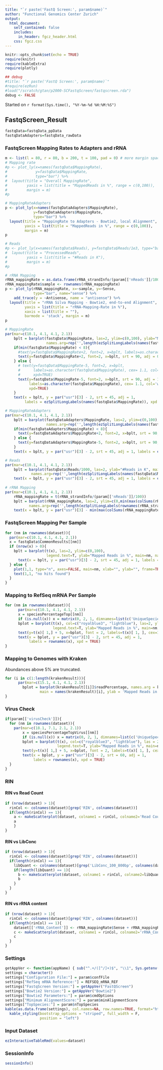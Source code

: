 ```yaml
---
title: "`r paste('FastQ Screen:', param$name)`"
author: "Functional Genomics Center Zurich"
output: 
  html_document:
    self_contained: false
    includes:
      in_header: fgcz_header.html
    css: fgcz.css
---
```


```r
knitr::opts_chunk$set(echo = TRUE)
require(knitr)
require(kableExtra)
require(plotly)

## debug
#title: "`r paste('FastQ Screen:', param$name)`"
#require(ezRun)
#load("/scratch/gtan/p2000-SCFastqScreen/fastqscreen.rda")
debug <- FALSE
```
Started on `r format(Sys.time(), "%Y-%m-%d %H:%M:%S")`

## FastqScreen_Result {.tabset}

```r
fastqData=fastqData_ppData
fastqDataAdapters=fastqData_rawData
```


### FastqScreen Mapping Rates to Adapters and rRNA
```r
m <- list(l = 80, r = 80, b = 200, t = 100, pad = 0) # more margin space
# Mapping rate
#p <- plot_ly(x=names(fastqData$MappingRate),
#             y=fastqData$MappingRate,
#             type="bar") %>%
#  layout(title = "Overall MappingRate",
#         yaxis = list(title = "MappedReads in %", range = c(0,100)),
#         margin = m)
#p

# MappingRateAdapters
p <- plot_ly(x=names(fastqDataAdapters$MappingRate),
             y=fastqDataAdapters$MappingRate,
             type="bar") %>%
  layout(title = "MappingRate to Adapters - Bowtie2, local Alignment",
         yaxis = list(title = "MappedReads in %", range = c(0,100)),
         margin = m)
p

# Reads
#p <- plot_ly(x=names(fastqData$Reads), y=fastqData$Reads/1e3, type="bar") %>%
#  layout(title = "ProcessedReads",
#         yaxis = list(title = "#Reads in K"),
#         margin = m)
#p

# rRNA Mapping
rRNA_mappingRate = as.data.frame(rRNA_strandInfo/(param[['nReads']]/100))
rRNA_mappingRate$sample <- rownames(rRNA_mappingRate)
p <- plot_ly(rRNA_mappingRate, x=~sample, y=~Sense, 
             type="bar", name="sense") %>%
    add_trace(y = ~Antisense, name = "antisense") %>%
  layout(title = "rRNA Silva Mapping - Bowtie2, end-to-end Alignment",
         yaxis = list(title = "rRNA-Mapping-Rate in %"),
         xaxis = list(title = ""),
         barmode = 'stack', margin = m)
p
```

```r
# MappingRate
par(mar=c(10.1, 4.1, 4.1, 2.1))
    bplt = barplot(fastqData$MappingRate, las=2, ylim=c(0,100), ylab="MappedReads in %", main="Overall MappingRate", col="royalblue3",
                   names.arg=rep('',length(ezSplitLongLabels(names(fastqData$MappingRate)))))
    if(min(fastqData$MappingRate) < 8){
      #text(y=fastqData$MappingRate+2, font=2, x=bplt, labels=as.character(fastqData$MappingRate), cex= 1, xpd=TRUE)
      text(y=fastqData$MappingRate+2, font=2, x=bplt, srt = 90, adj = 0, labels=as.character(fastqData$MappingRate), cex= 1, xpd=TRUE)
    } else {
      # text(y=fastqData$MappingRate-5, font=2, x=bplt, 
      #      labels=as.character(fastqData$MappingRate), cex= 1.1, col='white', 
      #      xpd=TRUE)
      text(y=fastqData$MappingRate-5, font=2, x=bplt, srt = 90, adj = 1,
           labels=as.character(fastqData$MappingRate), cex= 1.1, col='white', 
           xpd=TRUE)
    }
    text(x = bplt, y = par("usr")[3] - 2, srt = 45, adj = 1, 
         labels = ezSplitLongLabels(names(fastqData$MappingRate)), xpd = TRUE)

# MappingRateAdapters
par(mar=c(10.1, 4.1, 4.1, 2.1))
    bplt = barplot(fastqDataAdapters$MappingRate, las=2, ylim=c(0,100), ylab="MappedReads in %", main="MappingRate to Adapters without trimming", col="royalblue3",
                   names.arg=rep('',length(ezSplitLongLabels(names(fastqDataAdapters$MappingRate)))))
    if(min(fastqDataAdapters$MappingRate) < 8){
      text(y=fastqDataAdapters$MappingRate+2, font=2, x=bplt, srt = 90, adj = 0, labels=as.character(fastqDataAdapters$MappingRate), cex= 1, xpd=TRUE)
    } else {
      text(y=fastqDataAdapters$MappingRate-5, font=2, x=bplt, srt = 90, adj = 1, labels=as.character(fastqDataAdapters$MappingRate), cex= 1.1, col='white', xpd=TRUE)
    }
    text(x = bplt, y = par("usr")[3] - 2, srt = 45, adj = 1, labels = ezSplitLongLabels(names(fastqDataAdapters$MappingRate)), xpd = TRUE)

# Reads
par(mar=c(10.1, 4.1, 4.1, 2.1))
    bplt = barplot(fastqData$Reads/1000, las=2, ylab="#Reads in K", main="ProcessedReads", col="lightblue",
            names.arg=rep('',length(ezSplitLongLabels(names(fastqData$MappingRate)))))
    text(x = bplt, y = par("usr")[3] - 2, srt = 45, adj = 1, labels = ezSplitLongLabels(names(fastqData$MappingRate)), xpd = TRUE)
    
# rRNA Mapping
par(mar=c(10.1, 4.1, 4.1, 2.1))
    rRNA_mappingRate = t(rRNA_strandInfo/(param[['nReads']]/100))
    bplt = barplot(rRNA_mappingRate, las=2, ylim=c(0,min(max(colSums(rRNA_mappingRate))+20,100)), ylab="rRNA-Mapping-Rate in %", main="rRNA Silva Mapping", col=c("lightblue","darkblue"),
           names.arg=rep('',length(ezSplitLongLabels(rownames(rRNA_strandInfo)))), legend.text = T)
    text(x = bplt, y = par("usr")[3] - min(max(colSums(rRNA_mappingRate))+20,100) * 0.02, srt = 45, adj = 1, labels = ezSplitLongLabels(rownames(rRNA_strandInfo)), xpd = TRUE)
```

### FastqScreen Mapping Per Sample

```r
for (nm in rownames(dataset)){
  par(mar=c(10.1, 4.1, 4.1, 2.1))
  x = fastqData$CommonResults[[nm]]
  if (nrow(x) > 0){
    bplt = barplot(t(x), las=2, ylim=c(0,100), 
                   legend.text=T, ylab="Mapped Reads in %", main=nm, names.arg=rep('', nrow(x)))
      text(x = bplt, y = par("usr")[3] - 2, srt = 45, adj = 1, labels = rownames(x), xpd = TRUE)
  } else {
    plot(1,1, type="n", axes=FALSE, main=nm, xlab="", ylab="", frame=TRUE)
    text(1,1, "no hits found")
  }
}
```

### Mapping to RefSeq mRNA Per Sample

```r
for (nm in rownames(dataset)){
      par(mar=c(10.1, 4.1, 4.1, 2.1))
      x = speciesPercentageTop[[nm]]
      if (is.null(x)) x = matrix(0, 2, 1, dimnames=list(c('UniqueSpeciesHits','MultipleSpeciesHits'),'Misc'))
      bplot = barplot(t(x), col=c("royalblue3", "lightblue"), las=2, ylim=c(0,100),
                      legend.text=T, ylab="Mapped Reads in %", main=nm, names.arg=rep('',nrow(x)) )
      text(y=t(x)[ 1,] + 5, x=bplot, font = 2, labels=t(x)[ 1, ], cex=1.1, col='black')
      text(x = bplot, y = par("usr")[3] - 2, srt = 45, adj = 1, 
           labels = rownames(x), xpd = TRUE)
}
```

### Mapping to Genomes with Kraken

Abundances above 5% are truncated.

```r
for (i in c(1:length(krakenResult))){
      par(mar=c(15.1, 4.1, 4.1, 2.1))
        bplot = barplot(krakenResult[[i]]$readPercentage, names.arg = krakenResult[[i]]$name, col = 'royalblue3', 
                main = names(krakenResult)[i], ylab = 'Mapped Reads in %', las = 2, ylim=c(0, 5))
}
```

### Virus Check

```r
if(param[['virusCheck']]){
  for (nm in rownames(dataset)){ 
    par(mar=c(18.1, 7.1, 2.1, 2.1))
        x = speciesPercentageTopVirus[[nm]]
        if (is.null(x)) x = matrix(0, 2, 1, dimnames=list(c('UniqueSpeciesHits','MultipleSpeciesHits'),'Misc'))
        bplot = barplot(t(x), col=c("royalblue3", "lightblue"), las = 2, ylim = c(0,100),
                        legend.text=T, ylab="Mapped Reads in %", main=nm, names.arg=rep('',nrow(x)) )
        text(y=t(x)[ 1,] + 5, x=bplot, font = 2, labels=t(x)[ 1, ], cex = 1.1, col = 'black')
        text(x = bplot, y = par("usr")[3] - 2, srt = 60, adj = 1, 
             labels = rownames(x), xpd = TRUE)
  }
}
```


### RIN

#### RIN vs Read Count
```r
if (nrow(dataset) > 1){
  rinCol <- colnames(dataset)[grep('RIN', colnames(dataset))]
  if(length(rinCol) == 1){
    a <- makeScatterplot(dataset, colname1 = rinCol, colname2='Read Count')
    a
    }
}
```

#### RIN vs LibConc
```r
if (nrow(dataset) > 1){
  rinCol <- colnames(dataset)[grep('RIN', colnames(dataset))]
  if(length(rinCol) == 1){
    libQuant <- colnames(dataset)[grep('LibConc_100_800bp', colnames(dataset))]  
    if(length(libQuant) == 1){
      b <- makeScatterplot(dataset, colname1 = rinCol, colname2=libQuant)
      b
    }
  }
}
```

#### RIN vs rRNA content
```r
if (nrow(dataset) > 1){
  rinCol <- colnames(dataset)[grep('RIN', colnames(dataset))]
  if(length(rinCol) == 1){
    dataset[['rRNA_Content']] <- rRNA_mappingRate$Sense + rRNA_mappingRate$Antisense
    c <- makeScatterplot(dataset, colname1 = rinCol, colname2='rRNA_Content')
    c
  }
}
```

### Settings
```r
getAppVer <- function(appName) { sub("^.+/([^/]+)$", "\\1", Sys.getenv(appName)) }
settings = character()
settings["Configuration File:"] = param$confFile
settings["RefSeq mRNA Reference:"] = REFSEQ_mRNA_REF
settings["FastqScreen Version:"] = getAppVer("FastQScreen")
settings["Bowtie2 Version:"] = getAppVer("Bowtie2")
settings["Bowtie2 Parameters:"] = param$cmdOptions
settings["Minimum AlignmentScore:"] = param$minAlignmentScore
settings["TopSpecies:"] = param$nTopSpecies
kable(as.data.frame(settings), col.names=NA, row.names=TRUE, format="html") %>%
  kable_styling(bootstrap_options = "striped", full_width = F,
                position = "left")
```

### Input Dataset
```r
ezInteractiveTableRmd(values=dataset)
```

### SessionInfo
```r
sessionInfo()
```
